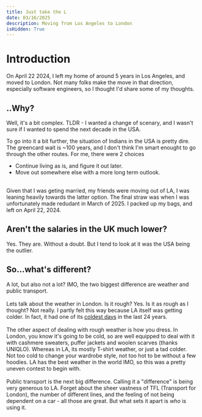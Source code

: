 ```yaml
---
title: Just take the L
date: 03/16/2025
description: Moving from Los Angeles to London
isHidden: True
---
```


# Introduction

On April 22 2024, I left my home of around 5 years in Los Angeles, and moved to London. Not many folks make the move in that direction,
especially software engineers, so I thought I'd share some of my thoughts.

## ..Why?

Well, it's a bit complex. TLDR - I wanted a change of scenary, and I wasn't sure if I wanted to spend the next decade in the USA.

To go into it a bit further, the situation of Indians in the USA is pretty dire. The greencard wait is ~100 years, and I don't think I'm
smart enought to go through the other routes. For me, there were 2 choices
<br/>
- Continue living as is, and figure it out later.
- Move out somewhere else with a more long term outlook.
<br/>
Given that I was geting married, my friends were moving out of LA, I was leaning heavily towards the latter option. The final straw was
when I was unfortunately made redudant in March of 2025. I packed up my bags, and left on April 22, 2024.

## Aren't the salaries in the UK much lower?

Yes. They are. Without a doubt. But I tend to look at it was the USA being the outlier.

## So...what's different? 

A lot, but also not a lot? IMO, the two biggest difference are weather and public transport. \
\
Lets talk about the weather in London. Is it rough? Yes. Is it as rough as I thought? Not really. I partly felt this way
because LA itself was getting colder. In fact, it had one of its [coldest days](https://www.reddit.com/r/LosAngeles/comments/1jbnjm9/friday_was_the_coldest_day_in_la_since_feb_2001/) in the last 24 years. \
\
The other aspect of dealing with rough weather is how you dress.
In London, you know it's going to be cold, so are well equipped to deal with it with cashmere sweaters, puffer jackets and woolen scarves (thanks UNIQLO). Whereas in LA, its mostly T-shirt weather, or just a tad colder. \
Not too cold to change your wardrobe style, not too hot to be without a few hoodies. LA has the best weather in the world IMO, so this was a pretty uneven contest to begin with. \
\
Public transport is the next big difference. Calling it a "difference" is being very generous to LA. Forget about the sheer vastness of TFL (Transport for London), the number of different lines, and the feeling of not being dependent on a car - all those are great. But what sets it apart is _who_ is using it.